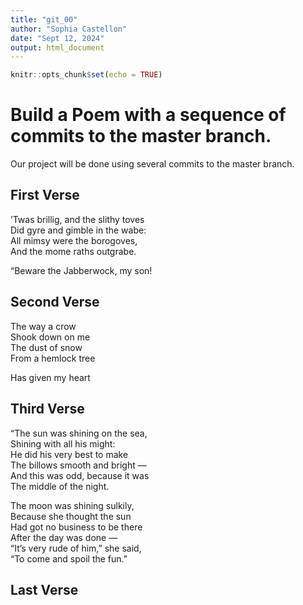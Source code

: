```yaml
---
title: "git_00"
author: "Sophia Castellon"
date: "Sept 12, 2024"
output: html_document
---
```


```r
knitr::opts_chunk$set(echo = TRUE)
```
# Build a Poem with a sequence of commits to the master branch.
Our project will be done using several commits to the master branch.
<!-- Do not modify or change any text in "!--" bracketed areas such as this --- these are instructions to
you, if you change any of this the git program will notice it and compromise your git merging strategy !-->

## First Verse 
<!--Put the first five lines of a poem by Lewis Carrol in this section!-->

’Twas brillig, and the slithy toves  
      Did gyre and gimble in the wabe:  
All mimsy were the borogoves,   
      And the mome raths outgrabe.   
      
      
“Beware the Jabberwock, my son!   
      
## Second Verse
<!--Put the first five lines of a poem by Robert Frost here!-->

The way a crow   
Shook down on me   
The dust of snow   
From a hemlock tree   

Has given my heart   

## Third Verse
<!--Put the first two verses of The Walrus and the Carpenter here!-->

"The sun was shining on the sea,   
      Shining with all his might:    
He did his very best to make    
      The billows smooth and bright —    
And this was odd, because it was    
      The middle of the night.   

The moon was shining sulkily,   
      Because she thought the sun    
Had got no business to be there    
      After the day was done —    
"It's very rude of him," she said,    
      "To come and spoil the fun."    

## Last Verse
<!--Put a short poem of your choice 8-20 lines,here!-->
